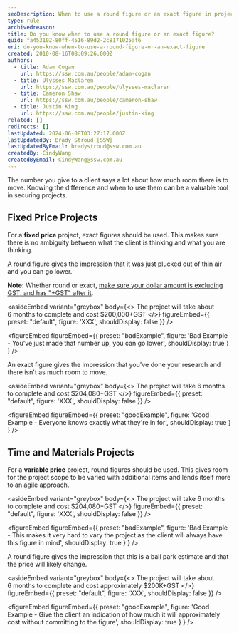 ```yaml
---
seoDescription: When to use a round figure or an exact figure in project quotes.
type: rule
archivedreason:
title: Do you know when to use a round figure or an exact figure?
guid: fa453102-80ff-4516-89d2-2c8171025af6
uri: do-you-know-when-to-use-a-round-figure-or-an-exact-figure
created: 2010-08-16T08:09:26.000Z
authors:
  - title: Adam Cogan
    url: https://ssw.com.au/people/adam-cogan
  - title: Ulysses Maclaren
    url: https://ssw.com.au/people/ulysses-maclaren
  - title: Cameron Shaw
    url: https://ssw.com.au/people/cameron-shaw
  - title: Justin King
    url: https://ssw.com.au/people/justin-king
related: []
redirects: []
lastUpdated: 2024-06-08T03:27:17.000Z
lastUpdatedBy: Brady Stroud [SSW]
lastUpdatedByEmail: bradystroud@ssw.com.au
createdBy: CindyWang
createdByEmail: CindyWang@ssw.com.au
---
```


The number you give to a client says a lot about how much room there is to move. Knowing the difference and when to use them can be a valuable tool in securing projects.
## Fixed Price Projects

For a **fixed price** project, exact figures should be used. This makes sure there is no ambiguity between what the client is thinking and what you are thinking.

A round figure gives the impression that it was just plucked out of thin air and you can go lower.

**Note:** Whether round or exact, [make sure your dollar amount is excluding GST, and has "+GST" after it](/do-you-always-quote-price-plus-gst-tax).

<asideEmbed
  variant="greybox"
  body={<>
    The project will take about 6 months to complete and cost $200,000+GST
  </>}
  figureEmbed={{
    preset: "default",
    figure: 'XXX',
    shouldDisplay: false
  }}
/>

<figureEmbed figureEmbed={{
  preset: "badExample",
  figure: 'Bad Example - You\'ve just made that number up, you can go lower',
  shouldDisplay: true
} } />


An exact figure gives the impression that you've done your research and there isn't as much room to move.

<asideEmbed
  variant="greybox"
  body={<>
    The project will take 6 months to complete and cost $204,080+GST
  </>}
  figureEmbed={{
    preset: "default",
    figure: 'XXX',
    shouldDisplay: false
  }}
/>

<figureEmbed figureEmbed={{
  preset: "goodExample",
  figure: 'Good Example - Everyone knows exactly what they\'re in for',
  shouldDisplay: true
} } />


## Time and Materials Projects

For a **variable price** project, round figures should be used. This gives room for the project scope to be varied with additional items and lends itself more to an agile approach.

<asideEmbed
  variant="greybox"
  body={<>
    The project will take 6 months to complete and cost $204,080+GST
  </>}
  figureEmbed={{
    preset: "default",
    figure: 'XXX',
    shouldDisplay: false
  }}
/>

<figureEmbed figureEmbed={{
  preset: "badExample",
  figure: 'Bad Example - This makes it very hard to vary the project as the client will always have this figure in mind',
  shouldDisplay: true
} } />


A round figure gives the impression that this is a ball park estimate and that the price will likely change.

<asideEmbed
  variant="greybox"
  body={<>
    The project will take about 6 months to complete and cost approximately $200K+GST
  </>}
  figureEmbed={{
    preset: "default",
    figure: 'XXX',
    shouldDisplay: false
  }}
/>

<figureEmbed figureEmbed={{
  preset: "goodExample",
  figure: 'Good Example - Give the client an indication of how much it will approximately cost without committing to the figure',
  shouldDisplay: true
} } />
